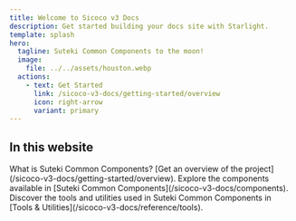 ```yaml
---
title: Welcome to Sicoco v3 Docs
description: Get started building your docs site with Starlight.
template: splash
hero:
  tagline: Suteki Common Components to the moon!
  image:
    file: ../../assets/houston.webp
  actions:
    - text: Get Started
      link: /sicoco-v3-docs/getting-started/overview
      icon: right-arrow
      variant: primary
---
```



## In this website

<CardGrid stagger>
	<Card title="Overview" icon="pencil">
		What is Suteki Common Components? [Get an overview of the project](/sicoco-v3-docs/getting-started/overview).
	</Card>
	<Card title="Awsome Components" icon="add-document">
		Explore the components available in [Suteki Common Components](/sicoco-v3-docs/components).
	</Card>
	<Card title="Tool References" icon="setting">
		Discover the tools and utilities used in Suteki Common Components in [Tools & Utilities](/sicoco-v3-docs/reference/tools).
	</Card>
</CardGrid>
